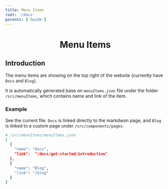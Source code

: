 ```yaml
---
title: Menu Items
root: '/docs'
parents: ['Guide']
---
```


<h1 align="center">Menu Items</h1>


<Alert type="warning" message="Out of date" closeable={true} />

## Introduction

The menu items are showing on the top right of the website (currently have `Docs` and `Blog`).

It is automatically generated base on `menuItems.json` file under the folder `/src/menuItems`, which contains name and link of the item.

### Example

See the current file. `Docs` is linked directly to the markdwon page, and `Blog` is linked to a custom page under `/src/components/pages`.

```sh
# /src/menuItems/menuItems.json
[
  {
    "name": "Docs",
    "link":  "/docs/get-started/introduction"
  },
  {
    "name": "Blog",
    "link": "/blog"
  }
]
```
